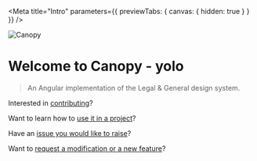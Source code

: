 
<Meta title="Intro" parameters={{ previewTabs: { canvas: { hidden: true } } }} />

<img src="canopy-hero.png" alt="Canopy" />

# Welcome to Canopy - yolo
> An Angular implementation of the Legal & General design system.

Interested in <a href="https://github.com/Legal-and-General/canopy/blob/master/docs/CONTRIBUTING.md" target="_blank">contributing</a>?

Want to learn how to <a href="https://github.com/Legal-and-General/canopy/blob/master/docs/USAGE.md" target="_blank">use it in a project</a>?

Have an <a href="https://github.com/Legal-and-General/canopy/issues" target="_blank">issue you would like to raise</a>?

Want to <a href="https://github.com/Legal-and-General/canopy/discussions" target="_blank">request a modification or a new feature</a>?
